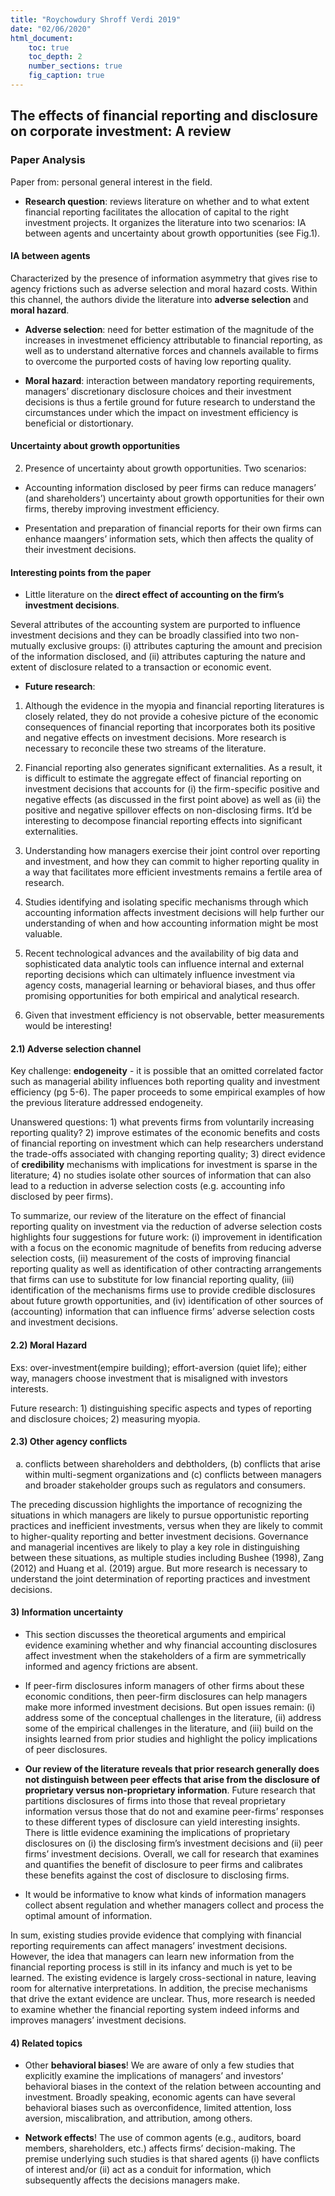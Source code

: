```yaml
---
title: "Roychowdury Shroff Verdi 2019"
date: "02/06/2020"
html_document:
    toc: true
    toc_depth: 2
    number_sections: true
    fig_caption: true
---
```

## The effects of financial reporting and disclosure on corporate investment: A review {.tabset}

### Paper Analysis

Paper from: personal general interest in the field.

-   **Research question**: reviews literature on whether and to what extent financial reporting facilitates the allocation of capital to the right investment projects. It organizes the literature into two scenarios: IA between agents and uncertainty about growth opportunities (see Fig.1).

#### IA between agents

Characterized by the presence of information asymmetry that gives rise to agency frictions such as adverse selection and moral hazard costs. Within this channel, the authors divide the literature into **adverse selection** and **moral hazard**. 

- **Adverse selection**: need for better estimation of the magnitude of the increases in investmenet efficiency attributable to financial reporting, as well as to understand alternative forces and channels available to firms to overcome the purported costs of having low reporting quality.

- **Moral hazard**: interaction between mandatory reporting requirements, managers' discretionary disclosure choices and their investment decisions is thus a fertile ground for future research to understand the circumstances under which the impact on investment efficiency is beneficial or distortionary.

#### Uncertainty about growth opportunities

2) Presence of uncertainty about growth opportunities. Two scenarios:

- Accounting information disclosed by peer firms can reduce managers' (and shareholders') uncertainty about growth opportunities for their own firms, thereby improving investment efficiency. 

- Presentation and preparation of financial reports for their own firms can enhance maangers' information sets, which then affects the quality of their investment decisions. 

#### Interesting points from the paper

- Little literature on the **direct effect of accounting on the firm's investment decisions**. 

Several attributes of the accounting system are purported to influence investment decisions and they can be broadly classified into two non-mutually exclusive groups: (i) attributes capturing the amount and precision of the information disclosed, and (ii) attributes capturing the nature and extent of disclosure related to a transaction or economic event.

- **Future research**:

1) Although the evidence in the myopia and financial reporting literatures is closely related, they do not provide a cohesive picture of the economic consequences of financial reporting that incorporates both its positive and negative effects on investment decisions. More research is necessary to reconcile these two streams of the literature.

2) Financial reporting also generates significant externalities. As a result, it is difficult to estimate the aggregate effect of financial reporting on investment decisions that accounts for (i) the firm-specific positive and negative effects (as discussed in the first point above) as well as (ii) the positive and negative spillover effects on non-disclosing firms. It'd be interesting to decompose financial reporting effects into significant externalities.

3) Understanding how managers exercise their joint control over reporting and investment, and how they can commit to higher reporting quality in a way that
facilitates more efficient investments remains a fertile area of research.

4) Studies identifying and isolating specific mechanisms through which accounting information affects investment decisions will help further our understanding of when and how accounting information might be most valuable.

5) Recent technological advances and the availability of big data and sophisticated data analytic tools can influence internal and external reporting decisions which can ultimately influence investment via agency costs, managerial learning or behavioral biases, and thus offer promising opportunities for both empirical and analytical research.

6) Given that investment efficiency is not observable, better measurements would be interesting!

#### 2.1) Adverse selection channel

Key challenge: **endogeneity** - it is possible that an omitted correlated factor such as managerial ability influences both reporting quality and investment efficiency (pg 5-6). The paper proceeds to some empirical examples of how the previous literature addressed endogeneity.

Unanswered questions: 1) what prevents firms from voluntarily increasing reporting quality? 2) improve estimates of the economic benefits and costs of financial reporting on investment which can help researchers understand the trade-offs associated with changing reporting quality; 3) direct evidence of **credibility** mechanisms with implications for investment is sparse in the literature; 4) no studies isolate other sources of information that can also lead to a reduction in adverse selection costs (e.g. accounting info disclosed by peer firms).

To summarize, our review of the literature on the effect of financial reporting quality on investment via the reduction of adverse selection costs highlights four suggestions for future work: (i) improvement in identification with a focus on the economic magnitude of benefits from reducing adverse selection costs, (ii) measurement of the costs of improving financial reporting quality as well as identification of other contracting arrangements that firms can use to substitute for low financial reporting quality, (iii) identification of the mechanisms firms use to provide credible disclosures about future growth opportunities, and (iv) identification of other sources of (accounting) information that can influence firms' adverse selection costs and investment decisions.

#### 2.2) Moral Hazard

Exs: over-investment(empire building); effort-aversion (quiet life); either way, managers choose investment that is misaligned with investors interests.

Future research: 1) distinguishing specific aspects and types of reporting and disclosure choices; 2) measuring myopia.

#### 2.3) Other agency conflicts

(a) conflicts between shareholders and debtholders, (b) conflicts that arise within multi-segment organizations and (c) conflicts between managers and broader stakeholder groups such as regulators and consumers.

The preceding discussion highlights the importance of recognizing the situations in which managers are likely to pursue opportunistic reporting practices and inefficient investments, versus when they are likely to commit to higher-quality reporting and better investment decisions. Governance and managerial incentives are likely to play a key role in distinguishing between these situations, as multiple studies including Bushee (1998), Zang (2012) and Huang et al. (2019) argue. But more research is necessary to understand the joint determination of reporting practices and investment decisions.

#### 3) Information uncertainty

- This section discusses the theoretical arguments and empirical evidence examining whether and why financial accounting disclosures affect investment when the stakeholders of a firm are symmetrically informed and agency frictions are absent.

- If peer-firm disclosures inform managers of other firms about these economic conditions, then peer-firm disclosures can help managers make more informed investment decisions. But open issues remain:  (i) address some of the conceptual challenges in the literature, (ii) address some of the empirical challenges in the literature, and (iii) build on the insights learned from prior studies and highlight the policy implications of peer disclosures.

- **Our review of the literature reveals that prior research generally does not distinguish between peer effects that arise from the disclosure of proprietary versus non-proprietary information**. Future research that partitions disclosures of firms into those that reveal proprietary information versus those that do not and examine peer-firms' responses to these different types of disclosure can yield interesting insights. There is little evidence examining the implications of proprietary disclosures on (i) the disclosing firm's investment decisions and (ii) peer firms' investment decisions. Overall, we call for research that examines and quantifies the benefit of disclosure to peer firms and calibrates these benefits against the cost of disclosure to disclosing firms. 

- It would be informative to know what kinds of information managers collect absent regulation and whether managers collect and process the optimal amount of information.

In sum, existing studies provide evidence that complying with financial reporting requirements can affect managers' investment decisions. However, the idea that managers can learn new information from the financial reporting process is still in its infancy and much is yet to be learned. The existing evidence is largely cross-sectional in nature, leaving room for alternative interpretations. In addition, the precise mechanisms that drive the extant evidence are unclear. Thus, more research is needed to examine whether the financial reporting system indeed informs and improves managers' investment decisions.

#### 4) Related topics

- Other **behavioral biases**! We are aware of only a few studies that explicitly examine the implications of managers' and investors' behavioral biases in the context of the relation between accounting and investment. Broadly speaking, economic agents can have several behavioral biases such as overconfidence, limited attention, loss aversion, miscalibration, and attribution, among others.

- **Network effects**! The use of common agents (e.g., auditors, board members, shareholders, etc.) affects firms' decision-making. The premise underlying such studies is that shared agents (i) have conflicts of interest and/or (ii) act as a conduit for information, which subsequently affects the decisions managers make.
